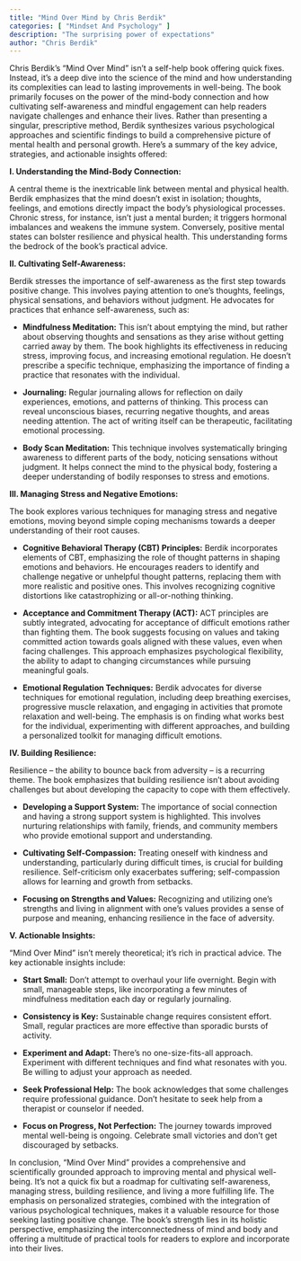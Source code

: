 ```yaml
---
title: "Mind Over Mind by Chris Berdik"
categories: [ "Mindset And Psychology" ]
description: "The surprising power of expectations"
author: "Chris Berdik"
---
```

Chris Berdik's "Mind Over Mind" isn't a self-help book offering quick fixes. Instead, it's a deep dive into the science of the mind and how understanding its complexities can lead to lasting improvements in well-being.  The book primarily focuses on the power of the mind-body connection and how cultivating self-awareness and mindful engagement can help readers navigate challenges and enhance their lives.  Rather than presenting a singular, prescriptive method, Berdik synthesizes various psychological approaches and scientific findings to build a comprehensive picture of mental health and personal growth.  Here's a summary of the key advice, strategies, and actionable insights offered:


**I. Understanding the Mind-Body Connection:**

A central theme is the inextricable link between mental and physical health. Berdik emphasizes that the mind doesn't exist in isolation; thoughts, feelings, and emotions directly impact the body's physiological processes. Chronic stress, for instance, isn't just a mental burden; it triggers hormonal imbalances and weakens the immune system.  Conversely, positive mental states can bolster resilience and physical health.  This understanding forms the bedrock of the book's practical advice.


**II. Cultivating Self-Awareness:**

Berdik stresses the importance of self-awareness as the first step towards positive change. This involves paying attention to one's thoughts, feelings, physical sensations, and behaviors without judgment.  He advocates for practices that enhance self-awareness, such as:

* **Mindfulness Meditation:** This isn't about emptying the mind, but rather about observing thoughts and sensations as they arise without getting carried away by them.  The book highlights its effectiveness in reducing stress, improving focus, and increasing emotional regulation.  He doesn't prescribe a specific technique, emphasizing the importance of finding a practice that resonates with the individual.

* **Journaling:**  Regular journaling allows for reflection on daily experiences, emotions, and patterns of thinking. This process can reveal unconscious biases, recurring negative thoughts, and areas needing attention.  The act of writing itself can be therapeutic, facilitating emotional processing.

* **Body Scan Meditation:** This technique involves systematically bringing awareness to different parts of the body, noticing sensations without judgment.  It helps connect the mind to the physical body, fostering a deeper understanding of bodily responses to stress and emotions.


**III. Managing Stress and Negative Emotions:**

The book explores various techniques for managing stress and negative emotions, moving beyond simple coping mechanisms towards a deeper understanding of their root causes.

* **Cognitive Behavioral Therapy (CBT) Principles:** Berdik incorporates elements of CBT, emphasizing the role of thought patterns in shaping emotions and behaviors.  He encourages readers to identify and challenge negative or unhelpful thought patterns, replacing them with more realistic and positive ones.  This involves recognizing cognitive distortions like catastrophizing or all-or-nothing thinking.

* **Acceptance and Commitment Therapy (ACT):**  ACT principles are subtly integrated, advocating for acceptance of difficult emotions rather than fighting them. The book suggests focusing on values and taking committed action towards goals aligned with these values, even when facing challenges.  This approach emphasizes psychological flexibility, the ability to adapt to changing circumstances while pursuing meaningful goals.

* **Emotional Regulation Techniques:**  Berdik advocates for diverse techniques for emotional regulation, including deep breathing exercises, progressive muscle relaxation, and engaging in activities that promote relaxation and well-being.  The emphasis is on finding what works best for the individual, experimenting with different approaches, and building a personalized toolkit for managing difficult emotions.


**IV. Building Resilience:**

Resilience – the ability to bounce back from adversity – is a recurring theme. The book emphasizes that building resilience isn't about avoiding challenges but about developing the capacity to cope with them effectively.

* **Developing a Support System:**  The importance of social connection and having a strong support system is highlighted.  This involves nurturing relationships with family, friends, and community members who provide emotional support and understanding.

* **Cultivating Self-Compassion:** Treating oneself with kindness and understanding, particularly during difficult times, is crucial for building resilience.  Self-criticism only exacerbates suffering; self-compassion allows for learning and growth from setbacks.

* **Focusing on Strengths and Values:** Recognizing and utilizing one's strengths and living in alignment with one's values provides a sense of purpose and meaning, enhancing resilience in the face of adversity.


**V.  Actionable Insights:**

"Mind Over Mind" isn't merely theoretical; it's rich in practical advice.  The key actionable insights include:

* **Start Small:**  Don't attempt to overhaul your life overnight. Begin with small, manageable steps, like incorporating a few minutes of mindfulness meditation each day or regularly journaling.

* **Consistency is Key:**  Sustainable change requires consistent effort.  Small, regular practices are more effective than sporadic bursts of activity.

* **Experiment and Adapt:**  There's no one-size-fits-all approach. Experiment with different techniques and find what resonates with you.  Be willing to adjust your approach as needed.

* **Seek Professional Help:**  The book acknowledges that some challenges require professional guidance.  Don't hesitate to seek help from a therapist or counselor if needed.

* **Focus on Progress, Not Perfection:**  The journey towards improved mental well-being is ongoing.  Celebrate small victories and don't get discouraged by setbacks.


In conclusion, "Mind Over Mind" provides a comprehensive and scientifically grounded approach to improving mental and physical well-being.  It's not a quick fix but a roadmap for cultivating self-awareness, managing stress, building resilience, and living a more fulfilling life. The emphasis on personalized strategies, combined with the integration of various psychological techniques, makes it a valuable resource for those seeking lasting positive change.  The book's strength lies in its holistic perspective, emphasizing the interconnectedness of mind and body and offering a multitude of practical tools for readers to explore and incorporate into their lives.

